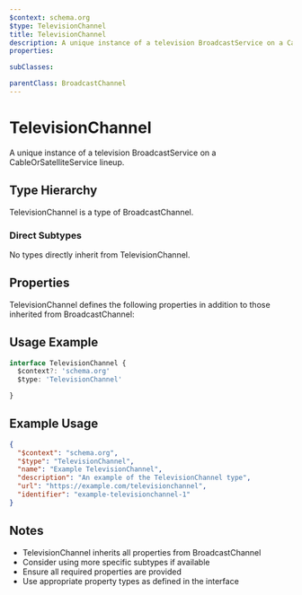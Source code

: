 ```yaml
---
$context: schema.org
$type: TelevisionChannel
title: TelevisionChannel
description: A unique instance of a television BroadcastService on a CableOrSatelliteService lineup.
properties:

subClasses:

parentClass: BroadcastChannel
---
```


# TelevisionChannel

A unique instance of a television BroadcastService on a CableOrSatelliteService lineup.

## Type Hierarchy

TelevisionChannel is a type of BroadcastChannel.

### Direct Subtypes

No types directly inherit from TelevisionChannel.

## Properties

TelevisionChannel defines the following properties in addition to those inherited from BroadcastChannel:



## Usage Example

```typescript
interface TelevisionChannel {
  $context?: 'schema.org'
  $type: 'TelevisionChannel'

}
```

## Example Usage

```json
{
  "$context": "schema.org",
  "$type": "TelevisionChannel",
  "name": "Example TelevisionChannel",
  "description": "An example of the TelevisionChannel type",
  "url": "https://example.com/televisionchannel",
  "identifier": "example-televisionchannel-1"
}
```

## Notes

- TelevisionChannel inherits all properties from BroadcastChannel
- Consider using more specific subtypes if available
- Ensure all required properties are provided
- Use appropriate property types as defined in the interface
